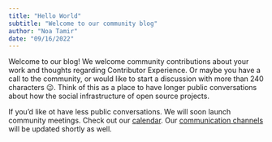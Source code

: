 ```yaml
---
title: "Hello World"
subtitle: "Welcome to our community blog"
author: "Noa Tamir"
date: "09/16/2022"
---
```


Welcome to our blog! We welcome community contributions about your work and 
thoughts regarding Contributor Experience. Or maybe you have a call to the 
community, or would like to start a discussion with more than 240 characters 
😉. Think of this as a place to have longer public conversations about how 
the social infrastructure of open source projects. 

If you'd like ot have less public conversations. We will soon launch community 
meetings. Check out our [calendar](docs/about/calendar.qmd). Our 
[communication channels](docs/about/comms_channels.qmd) will be updated 
shortly  as well.